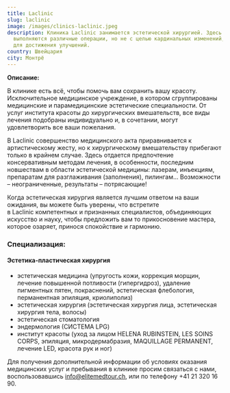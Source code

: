 ```yaml
---
title: Laclinic
slug: laclinic
image: /images/clinics-laclinic.jpeg
description: Клиника Laclinic занимается эстетической хирургией. Здесь
  выполняются различные операции, но не с целью кардинальных изменений, а только
  для достижения улучшений.
country: Швейцария
city: Монтрё
---
```

**О﻿писание:**

В клинике есть всë, чтобы помочь вам сохранить вашу красоту. Исключительное медицинское учреждение, в котором сгруппированы медицинские и парамедицинские эстетические специальности. От услуг института красоты до хирургических вмешательств, все виды лечения подобраны индивидуально и, в сочетании, могут удовлетворить все ваши пожелания.

В Laclinic совершенство медицинского акта приравнивается к артистическому жесту, но к хирургическому вмешательству прибегают только в крайнем случае. Здесь отдается предпочтение консервативным методам лечения, в особенности, последним новшествам в области эстетической медицины: лазерам, инъекциям, препаратам для разглаживания (заполнения), пилингам... Возможности – неограниченные, результаты – потрясающие!

Когда эстетическая хирургия является лучшим ответом на ваши ожидания, вы можете быть уверены, что встретите в Laclinic компетентных и признанных специалистов, объединяющих искусство и науку, чтобы предложить вам то прикосновение мастера, которое озаряет, принося спокойствие и гармонию.

### Специализация:

#### Эстетика-пластическая хирургия

* эстетическая медицина (упругость кожи, коррекция морщин, лечение повышенной потливости (гипергидроз), удаление пигментных пятен, покраснений, эстетическая флебология, перманентная эпиляция, криолиполиз)
* эстетическая хирургия (эстетическая хирургия лица, эстетическая хирургия тела, волосы)
* эстетическая стоматология
* эндермология (СИСТЕМА LPG)
* институт красоты (уход за лицом HELENA RUBINSTEIN, LES SOINS CORPS, эпиляция, микродермабразия, MAQUILLAGE PERMANENT, лечение LED, красота рук и ног)

Для получения дополнительной информации об условиях оказания медицинских услуг и пребывания в клинике просим связаться с нами, воспользовавшись [info@elitemedtour.ch](mailto:info@elitemedtour.ch), или по телефону +41 21 320 16 90.